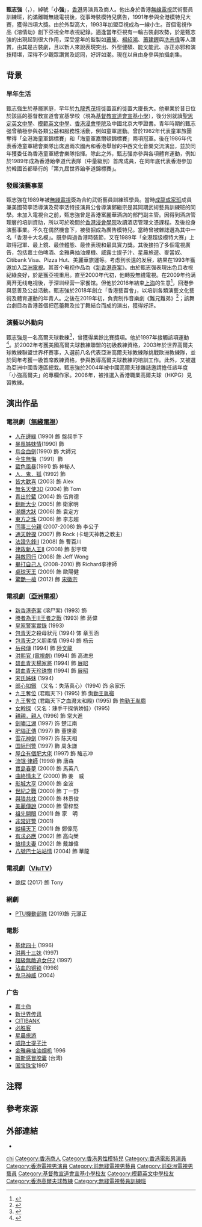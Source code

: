 {{藝人
| 姓名 = 甄志强
| 類型 = 男演員
| 圖片 = 
| 圖片簡介 = 
| 圖片尺寸 = 
| 本名 =
| 英文名 = Lawrence Yan
| 羅馬拼音 = Yan Chi Keung
| 綽號 = 小強
| 出生日期 = {{birth_date_and_age|1972|9|17}}
| 出生地點 = {{HKG-1945}}
| 逝世日期 =
| 逝世地點 =
| 父母 =
| 兒女 = 
| 配偶 =
| 國籍 = {{CNHK}}
| 籍貫 = 
| 民族 = [[漢族|漢族]]
| 職業 = [[演員|演員]]、[[商人|商人]]、[[模特兒|模特兒]]
| 教育程度 = [[香港浸會學院|香港浸會學院]]酒店管理文憑<br>[[北京大學|北京大學]]
| 母校 = 基督教宣道會宣基學校<br>[[聖思定英文中學|聖思定英文中學]]<br>[[模範英文中學|模範英文中學]]
| 出道作 = 
| 出道日期 = 1989年
| 活躍年代 = 1989年至今
| 代表作 = 
| 經紀公司 = [[無綫電視|無綫電視]]（1989年至1992年；2003年至2009年）<br>[[亞洲電視|亞洲電視]]（1993年至2002年）
| 獎項 = 
| imdb = 3647604
}}

'''甄志強'''（{{lang-en|Lawrence Yan Chi Keung}}，{{bd|1972年|9月17日}}），綽號「'''小強'''」，[[香港|香港]]男演員及商人。他出身於香港[[無線電視|無線電視]]武術藝員訓練班，約滿離職無綫電視後，從事時裝模特兒廣告，1991年參與全港模特兒大賽，獲得四項大獎。由於外型高大，1993年加盟亞視成為一線小生。首個電視作品《溶情劫》創下亞視全年收視紀錄。適逢當年亞視有一輪古裝劇攻勢，於是甄志強的出現起到很大作用，深受當年的監製如[[蕭笙|蕭笙]]、[[楊紹鴻|楊紹鴻]]、[[蕭建鏗|蕭建鏗]]與[[冼志偉|冼志偉]]等人讚賞，由其是古裝劇，且以新人來說表現突出、外型健碩、能文能武、亦正亦邪和演技精堪，深得不少觀眾讚賞及認同，好評如潮。現在以自由身參與拍攝劇集。

==背景==
===早年生活===
甄志強生於基層家庭，早年於[[九龍|九龍]][[秀茂坪|秀茂坪]]徙置區的徙置大廈長大。他畢業於昔日位於該區的基督教宣道會宣基學校（現為[[基督教宣道會宣基小學|基督教宣道會宣基小學]]），後分別就讀[[聖思定英文中學|聖思定英文中學]]、[[模範英文中學|模範英文中學]]、[[香港浸會學院|香港浸會學院]]及中國北京大學證書。{{noteTag|甄志強分別是Facebook群組「我們都是在秀茂坪長大的 (We All Grew Up In Sau Mau Ping)」、「基督教宣道會宣基學校(秀茂坪)SUN KEI PRIMARY SCHOOL(SAU MAU PING)」、「聖思定英文中學」以及「模範英文中學 - Moral Training English College」的成員。}}青年時期的甄志强曾積極參與各類公益和服務性活動，例如童軍運動。曾於1982年代表童軍旅團奪得「全港海童軍錦標賽」和「海童軍嘉爾頓錦標賽」兩項冠軍。後在1986年代表香港童軍總會樂隊出席過兩次國內和香港舉辦的中西文化音樂交流演出，並於同年獲委任為香港童軍總會樂隊指揮。除此之外，甄志强亦參與各項體育運動，例如於1989年成為香港跆拳道代表隊（中量級別）首席成員，在同年底代表香港參加於韓國首都舉行的「第九屆世界跆拳道錦標賽」。

===發展演藝事業===
甄志強在1989年被[[無綫電視|無綫電視]]簽為合約武術藝員訓練班學員。當時[[成龍|成龍]][[成家班|成家班]]成員兼美國荷李活導演及荷李活特技演員公會導演鄭繼宗是其同期武術藝員訓練班的同學。未加入電視台之前，甄志強曾是香港富麗華酒店的部門副主管。因得到酒店管理層的培訓資助，所以可於晚間於[[香港浸會學院|香港浸會學院]]攻讀酒店管理文憑課程。及後投身演藝事業。不久在偶然機會下，被發掘成為廣告模特兒。當時曾被雜誌選為其中一名「香港十大名模」。既參與過香港時裝節，又在1989年「全港超级模特大赛」上取得冠軍、最上鏡、最佳體態、最佳表現和最具實力獎。其後接拍了多個電視廣告，包括嘉士伯啤酒、金雅典抽油煙機、威露士提子汁、星晨旅遊、麥當奴、Citibank Visa、Pizza Hut、美麗華旅運等。考虑到长遠的发展，結果在1993年獲邀加入[[亞洲電視|亞洲電視]]。其首个电视作品為《[[新香港奇案|新香港奇案]]》。由於甄志强表現出色且收視紀綠良好，於是獲亞視重用。直至2000年代初，他轉投無綫電視。在2009年约满离开无线电视後，于深圳经营一家餐馆。但他於2016年結束[[上海|上海]]的生意<ref>{{cite news | title=﻿甄志強回流香港 結束上海生意 | url=http://www.mingpaocanada.com/tor/htm/News/20181011/HK-med1_r.htm | format= | publisher=明報 | date=2018-10-11 | accessdate=2019-04-03 | archive-date=2019-04-03 | archive-url=https://web.archive.org/web/20190403104616/http://www.mingpaocanada.com/tor/htm/News/20181011/HK-med1_r.htm | dead-url=no }}</ref>，回港參與慈善及公益活動。甄志強於2018年創立「香港藝苗會」，以培訓各類演藝文化藝術及體育運動的年青人。之後在2019年初，負責制作音樂劇《難兄難弟》<ref>{{cite news | title=【馮仁昭四圍超】同趙金卿分手上海做生意 甄志強返港感陌生 | url=https://hk.entertainment.appledaily.com/entertainment/daily/article/20181011/20519328 | format= | publisher=香港蘋果日報 | date=2018-10-11 | accessdate=2019-04-03 | archive-date=2019-04-03 | archive-url=https://web.archive.org/web/20190403104818/https://hk.entertainment.appledaily.com/entertainment/daily/article/20181011/20519328 | dead-url=no }}</ref>；該舞台劇目為香港首個把芭蕾舞及拉丁舞結合而成的演出，獲得好評。

===演藝以外動向===
甄志強是一名高爾夫球教練<ref>{{cite news | title=﻿演音樂劇輕鬆又好玩 ﻿麥翠嫻甄志強：﻿﻿似舊同事聚會﻿ | url=http://hd.stheadline.com/life/ent/daily/675506/ | format= | publisher=頭條日報 | date=2018-06-12 | accessdate=2019-04-03 | archive-date=2019-04-03 | archive-url=https://web.archive.org/web/20190403104615/http://hd.stheadline.com/life/ent/daily/675506/ | dead-url=no }}</ref>，曾獲得業餘比賽獎項。他於1997年接觸該項運動<ref>{{cite news | title=小強考牌成功多得趙金卿 | url=https://hk.entertainment.appledaily.com/entertainment/daily/article/20020620/2669148 | format= | publisher=香港蘋果日報 | date=2002-06-20 | accessdate=2019-04-03 | archive-date=2019-04-03 | archive-url=https://web.archive.org/web/20190403104852/https://hk.entertainment.appledaily.com/entertainment/daily/article/20020620/2669148 | dead-url=no }}</ref>。於2002年考獲美國高爾夫球教練聯盟的初級教練資格，2003年於世界高爾夫球教練聯盟世界杯賽事，入選前八名代表亞洲高爾夫球教練隊挑戰歐洲教練隊，並於同年考獲一級首席教練資格，參與教導高爾夫球教練的培訓工作。此外，又被選為亞洲中國香港區總栽。甄志強於2004年被中國高爾夫球雜誌邀請擔任該年度「小強高爾夫」的專欄作家。2006年，被推選入香港職業高爾夫球（HKPG）見習教練。

==演出作品== 
===電視劇（[[無綫電視|無綫電視]]）===
*[[人在邊緣|人在邊緣]] (1990) 飾 盤叔手下
*[[暴風姊妹情|暴風姊妹情]](1990) 飾
*[[烏金血劍|烏金血劍]](1990) 飾 大師兄
*[[今生無悔|今生無悔]]（1991）飾
*[[藍色風暴|藍色風暴]](1991) 飾 神秘人
*[[人．鬼．狐|人．鬼．狐]] (1992) 飾
*[[皆大歡喜_(時裝電視劇)|皆大歡喜]] (2003) 飾 Alex
*[[無名天使3D|無名天使3D]] (2004) 飾 Tom
*[[青出於藍_(電視劇)|青出於藍]] (2004) 飾 伍育德
*[[翻新大少|翻新大少]] (2005) 飾 衛家明
*[[潮爆大狀|潮爆大狀]] (2006) 飾 袁定方
*[[東方之珠_(劇集)|東方之珠]] (2006) 飾 李志超
*[[同事三分親|同事三分親]] (2007-2008) 飾 李公子
*[[通天幹探|通天幹探]] (2007) 飾 Rock (卡堤天神教之教主)
*[[法證先鋒II|法證先鋒II]] (2008) 飾 曹百川
*[[律政新人王II|律政新人王II]] (2008) 飾 彭宇琛
*[[與敵同行|與敵同行]] (2008) 飾 Jeff Wong
*[[畢打自己人|畢打自己人]] (2008-2010) 飾 Richard李律師
*[[桌球天王|桌球天王]] (2009) 飾 歐陽健
*[[驚艷一槍_(電視劇)|驚艷一槍]] (2012) 飾 [[宋徽宗|宋徽宗]]

===電視劇（[[亞洲電視|亞洲電視]]）===
*[[新香港奇案|新香港奇案]] (溶尸案) (1993) 飾
*[[勝者為王III王者之戰|勝者為王III王者之戰]] (1993) 飾 蔣偉
*[[皇家警案實錄|皇家警案實錄]] (1993)
*[[包青天_(亞洲電視劇集)|包青天]]之殺母狀元 (1994) 饰 章玉涵
*[[包青天_(亞洲電視劇集)|包青天]]之义胆柔情 (1994) 飾 杨云
*[[岳飛傳|岳飛傳]] (1994) 飾 [[陸文龍|陸文龍]]
*[[洪熙官_(電視劇)|洪熙官 (電視劇)]] (1994) 飾 高进忠
*[[碧血青天楊家將|碧血青天楊家將]] (1994) 飾 [[展昭|展昭]]
*[[碧血青天珍珠旗|碧血青天珍珠旗]] (1994) 飾 [[展昭|展昭]]
*[[宋氏姊妹|宋氏姊妹]] (1994) 
*[[郎心如鐵_(1994年電視劇)|郎心如鐵]] （又名：失落真心）(1994) 饰 余家乐
*[[九王奪位|九王奪位]] (君臨天下) (1995) 飾 [[胤禵|恂勤王胤禵]]
*[[九王奪位|九王奪位]] (君臨天下之血濺太和殿) (1995) 飾 [[胤禵|恂勤王胤禵]]
*[[女幹探_(1995年電視劇)|女幹探]]（又名：辣手干探俏娇娃）(1995)
*[[親親，親人|親親，親人]] (1996) 飾 常大進
*[[劍嘯江湖|劍嘯江湖]] (1997) 饰 楚江南
*[[肥貓正傳|肥貓正傳]] (1997) 飾 董世豪
*[[雪花神劍|雪花神劍]] (1997) 饰 陈天相
*[[国际刑警|国际刑警]] (1997) 飾 周永謙
*[[屋企有個肥大佬|屋企有個肥大佬]] (1997) 飾 駱志冲
*[[流氓·律師|流氓·律師]] (1998) 飾 唐森 
*[[寶島春夢|寶島春夢]] (2000) 飾 馬英八
*[[曲終情未了|曲終情未了]] (2000) 飾 姜　威
*[[影城大亨|影城大亨]] (2000) 飾 金波
*[[世紀之戰|世紀之戰]] (2000) 飾 丁一野
*[[與狼共枕|與狼共枕]] (2000) 飾 林景俊
*[[美麗傳說|美麗傳說]] (2000) 飾 雷梓堅
*[[祖先開眼|祖先開眼]] (2001) 飾 家　明
*[[非常好警|非常好警]] (2001)
*[[縱橫天下|縱橫天下]] (2001) 飾 鄭偉亮
*[[有求必應_(電視劇)|有求必應]] (2002) 飾 高向榮
*[[搶槓夫妻|搶槓夫妻]] (2002) 飾 戴雄偉
*[[八號巴士站站情|八號巴士站站情]] (2004) 飾 華龍

===電視劇（[[ViuTV|ViuTV]]）===
*[[詭探|詭探]] (2017) 飾 Tony

===網劇===
*[[PTU機動部隊|PTU機動部隊]] (2019)飾 元灝正

===電影===
*[[基佬四十|基佬四十]] (1996)
*[[洪興十三妹|洪興十三妹]] (1997)
*[[超級無敵追女仔2|超級無敵追女仔2]] (1997)
*[[沾血的铜锁|沾血的铜锁]] (1998)
*[[鬼马神威|鬼马神威]] (2004)

===广告===
{{未完成列表}}
*[[嘉士伯|嘉士伯]]
*[[新世界传讯|新世界传讯]]
*[[CITIBANK|CITIBANK]]
*[[必胜客|必胜客]]
*[[星晨旅游|星晨旅游]]
*[[威路士提子汁|威路士提子汁]]
*[[金雅典抽油烟机|金雅典抽油烟机]] 1996
*[[斯斯感冒胶囊|斯斯感冒胶囊]] (台湾)
*[[国宝珠宝|国宝珠宝]]1997

==注釋==
{{noteFoot}}

==參考來源==
{{reflist}}

==外部連結==
*{{Sinaweibo|yanchikeung}}

{{DEFAULTSORT:Yan}}
[[Category:甄姓|chi]]
[[Category:香港商人|Category:香港商人]]
[[Category:香港男性模特兒|Category:香港男性模特兒]]
[[Category:香港電影男演員|Category:香港電影男演員]]
[[Category:香港電視男演員|Category:香港電視男演員]]
[[Category:前無綫電視男藝員|Category:前無綫電視男藝員]]
[[Category:前亞洲電視男藝員|Category:前亞洲電視男藝員]]
[[Category:基督教宣道會宣基小學校友|Category:基督教宣道會宣基小學校友]]
[[Category:模範英文中學校友|Category:模範英文中學校友]]
[[Category:香港高爾夫球教練|Category:香港高爾夫球教練]]
[[Category:無綫電視藝員訓練班|Category:無綫電視藝員訓練班]]